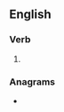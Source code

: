 ==English==

===Verb===
{{head|en|verb form}}

# {{present participle of|asperate|lang=en|nocat=1}}

===Anagrams===
* {{anagrams|en|a=aaeginprst|separating}}